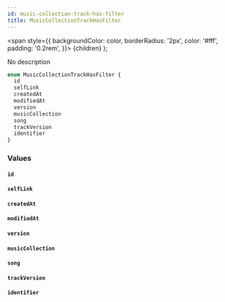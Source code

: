 ```yaml
---
id: music-collection-track-has-filter
title: MusicCollectionTrackHasFilter
---
```


<span
style={{
      backgroundColor: color,
      borderRadius: '2px',
      color: '#fff',
      padding: '0.2rem',
    }}>
{children}
</span>
);

No description

```graphql
enum MusicCollectionTrackHasFilter {
  id
  selfLink
  createdAt
  modifiedAt
  version
  musicCollection
  song
  trackVersion
  identifier
}
```

### Values

#### `id`

#### `selfLink`

#### `createdAt`

#### `modifiedAt`

#### `version`

#### `musicCollection`

#### `song`

#### `trackVersion`

#### `identifier`
